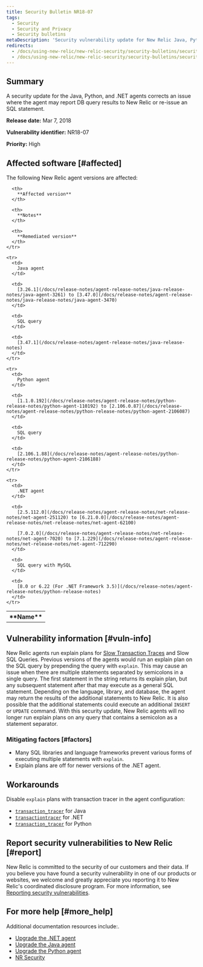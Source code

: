 ```yaml
---
title: Security Bulletin NR18-07
tags:
  - Security
  - Security and Privacy
  - Security bulletins
metaDescription: 'Security vulnerability update for New Relic Java, Python, and .NET agents.'
redirects:
  - /docs/using-new-relic/new-relic-security/security-bulletins/security-bulletin-nr18-08
  - /docs/using-new-relic/new-relic-security/security-bulletins/security-bulletin-nr18-07
---
```


## Summary

A security update for the Java, Python, and .NET agents corrects an issue where the agent may report DB query results to New Relic or re-issue an SQL statement.

**Release date:** Mar 7, 2018

**Vulnerability identifier:** NR18-07

**Priority:** High

## Affected software [#affected]

The following New Relic agent versions are affected:

<table>
  <tbody>
    <tr>
      <th>
        **Name**
      </th>

      <th>
        **Affected version**
      </th>

      <th>
        **Notes**
      </th>

      <th>
        **Remediated version**
      </th>
    </tr>

    <tr>
      <td>
        Java agent
      </td>

      <td>
        [3.26.1](/docs/release-notes/agent-release-notes/java-release-notes/java-agent-3261) to [3.47.0](/docs/release-notes/agent-release-notes/java-release-notes/java-agent-3470)
      </td>

      <td>
        SQL query
      </td>

      <td>
        [3.47.1](/docs/release-notes/agent-release-notes/java-release-notes)
      </td>
    </tr>

    <tr>
      <td>
        Python agent
      </td>

      <td>
        [1.1.0.192](/docs/release-notes/agent-release-notes/python-release-notes/python-agent-110192) to [2.106.0.87](/docs/release-notes/agent-release-notes/python-release-notes/python-agent-2106087)
      </td>

      <td>
        SQL query
      </td>

      <td>
        [2.106.1.88](/docs/release-notes/agent-release-notes/python-release-notes/python-agent-2106188)
      </td>
    </tr>

    <tr>
      <td>
        .NET agent
      </td>

      <td>
        [2.5.112.0](/docs/release-notes/agent-release-notes/net-release-notes/net-agent-251120) to [6.21.0.0](/docs/release-notes/agent-release-notes/net-release-notes/net-agent-62100)

        [7.0.2.0](/docs/release-notes/agent-release-notes/net-release-notes/net-agent-7020) to [7.1.229](/docs/release-notes/agent-release-notes/net-release-notes/net-agent-712290)
      </td>

      <td>
        SQL query with MySQL
      </td>

      <td>
        [8.0 or 6.22 (For .NET Framework 3.5)](/docs/release-notes/agent-release-notes/python-release-notes)
      </td>
    </tr>
  </tbody>
</table>

## Vulnerability information [#vuln-info]

New Relic agents run explain plans for [Slow Transaction Traces](/docs/apm/applications-menu/monitoring/viewing-slow-query-details) and Slow SQL Queries. Previous versions of the agents would run an explain plan on the SQL query by prepending the query with `explain`. This may cause an issue when there are multiple statements separated by semicolons in a single query. The first statement in the string returns its explain plan, but any subsequent statement after that may execute as a general SQL statement. Depending on the language, library, and database, the agent may return the results of the additional statements to New Relic. It is also possible that the additional statements could execute an additional `INSERT` or `UPDATE` command. With this security update, New Relic agents will no longer run explain plans on any query that contains a semicolon as a statement separator.

### Mitigating factors [#factors]

* Many SQL libraries and language frameworks prevent various forms of executing multiple statements with `explain`.
* Explain plans are off for newer versions of the .NET agent.

## Workarounds

Disable `explain` plans with transaction tracer in the agent configuration:

* [`transaction_tracer`](/docs/agents/java-agent/configuration/java-agent-configuration-config-file#h2-Transaction-tracer) for Java
* [`transactiontracer`](/docs/agents/net-agent/configuration/net-agent-configuration#transaction_tracer) for .NET
* [`transaction_tracer`](/docs/agents/python-agent/configuration/python-agent-configuration#txn-tracer-settings) for Python

## Report security vulnerabilities to New Relic [#report]

New Relic is committed to the security of our customers and their data. If you believe you have found a security vulnerability in one of our products or websites, we welcome and greatly appreciate you reporting it to New Relic's coordinated disclosure program. For more information, see [Reporting security vulnerabilities](/docs/security/new-relic-security/data-privacy/reporting-security-vulnerabilities).

## For more help [#more_help]

Additional documentation resources include:.

* [Upgrade the .NET agent](/docs/agents/net-agent/installation/update-net-agent)
* [Upgrade the Java agent](/docs/agents/java-agent/installation/upgrade-java-agent)
* [Upgrade the Python agent](/docs/agents/python-agent/installation-configuration/upgrade-python-agent)
* [NR Security](https://newrelic.com/security)
